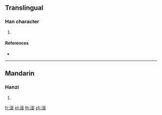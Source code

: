 ==Translingual==

===Han character===
{{Han char|rn=85|rad=水|as=11|sn=14|four=|canj=EUTC}}

# {{defn|Han|sort=水11}}

====References====
* {{Han ref|kx=0648.200|dkj=18198|dj=1058.070|hdz=31724.050|uh=6F42|ud=28482}}

----

==Mandarin==

===Hanzi===
{{cmn-hanzi|pin=[[hóng]] ([[hong2]])|wg=hung<sup>2</sup>}}

# {{defn|lang=cmn|sort=水11}}

[[fr:潂]]
[[pl:潂]]
[[th:潂]]
[[zh:潂]]